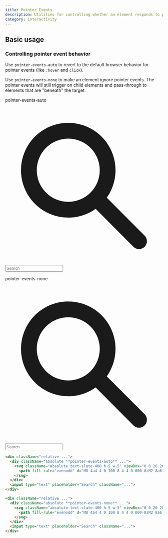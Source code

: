 ```yaml
---
title: Pointer Events
description: Utilities for controlling whether an element responds to pointer events.
category: Interactivity
---
```



## Basic usage

### Controlling pointer event behavior

Use `pointer-events-auto` to revert to the default browser behavior for pointer events (like `:hover` and `click`).

Use `pointer-events-none` to make an element ignore pointer events. The pointer events will still trigger on child elements and pass-through to elements that are "beneath" the target.

<Example hint="Try clicking the search icons to see the expected behaviour">
  <div className="grid grid-cols-1 sm:grid-cols-2 gap-10 px-0 sm:px-10 font-mono font-bold">
    <div className="flex flex-col">
      <p className="font-medium text-sm text-slate-500 font-mono mb-3 dark:text-slate-400">pointer-events-auto</p>
      <div className="relative rounded-lg shadow-sm w-full">
        <div className="absolute inset-y-0 left-0 pl-3 flex items-center pointer-events-auto">
          <svg className="absolute text-slate-400 h-5 w-5" viewBox="0 0 20 20" fill="currentColor">
            <path fill-rule="evenodd" d="M8 4a4 4 0 100 8 4 4 0 000-8zM2 8a6 6 0 1110.89 3.476l4.817 4.817a1 1 0 01-1.414 1.414l-4.816-4.816A6 6 0 012 8z" clip-rule="evenodd" />
          </svg>
        </div>
        <input type="text" placeholder="Search" className="font-sans block text-sm w-full pl-10 py-2 px-3 ring-1 ring-slate-900/10 text-slate-500 rounded-lg dark:bg-slate-800 dark:ring-0 dark:highlight-white/5 dark:text-slate-400" />
      </div>
    </div>
    <div className="flex flex-col">
      <p className="font-medium text-sm text-slate-500 font-mono mb-3 dark:text-slate-400">pointer-events-none</p>
      <div className="relative rounded-lg shadow-sm w-full">
        <div className="absolute inset-y-0 left-0 pl-3 flex items-center pointer-events-none">
          <svg className="absolute text-slate-400 h-5 w-5" viewBox="0 0 20 20" fill="currentColor">
            <path fill-rule="evenodd" d="M8 4a4 4 0 100 8 4 4 0 000-8zM2 8a6 6 0 1110.89 3.476l4.817 4.817a1 1 0 01-1.414 1.414l-4.816-4.816A6 6 0 012 8z" clip-rule="evenodd" />
          </svg>
        </div>
        <input type="text" placeholder="Search" className="font-sans block text-sm w-full pl-10 py-2 px-3 ring-1 ring-slate-900/10 text-slate-500 rounded-lg dark:bg-slate-800 dark:ring-0 dark:highlight-white/5 dark:text-slate-400" />
      </div>
    </div>
  </div>
</Example>

```html
<div className="relative ...">
  <div className="absolute **pointer-events-auto** ...">
    <svg className="absolute text-slate-400 h-5 w-5" viewBox="0 0 20 20" fill="currentColor">
      <path fill-rule="evenodd" d="M8 4a4 4 0 100 8 4 4 0 000-8zM2 8a6 6 0 1110.89 3.476l4.817 4.817a1 1 0 01-1.414 1.414l-4.816-4.816A6 6 0 012 8z" clip-rule="evenodd" />
    </svg>
  </div>
  <input type="text" placeholder="Search" className="...">
</div>

<div className="relative ...">
  <div className="absolute **pointer-events-none** ...">
    <svg className="absolute text-slate-400 h-5 w-5" viewBox="0 0 20 20" fill="currentColor">
      <path fill-rule="evenodd" d="M8 4a4 4 0 100 8 4 4 0 000-8zM2 8a6 6 0 1110.89 3.476l4.817 4.817a1 1 0 01-1.414 1.414l-4.816-4.816A6 6 0 012 8z" clip-rule="evenodd" />
    </svg>
  </div>
  <input type="text" placeholder="Search" className="...">
</div>
```
